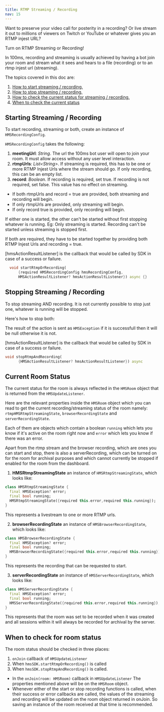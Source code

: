 ```yaml
---
title: RTMP Streaming / Recording
nav: 15
---
```


Want to preserve your video call for posterity in a recording? Or live stream it out to millions of viewers on Twitch or YouTube or whatever gives you an RTMP injest URL?

Turn on RTMP Streaming or Recording!

In 100ms, recording and streaming is usually achieved by having a bot join your room and stream what it sees and hears to a file (recording) or to an rtmp injest url (streaming).

The topics covered in this doc are:
1. [How to start streaming / recording.](#starting-streaming-recording)
2. [How to stop streaming / recording.](#stopping-streaming-recording)
3. [How to check the current status for streaming / recording.](#current-room-status)
4. [When to check the current status](#when-to-check-for-room-status)

## Starting Streaming / Recording
To start recording, streaming or both, create an instance of `HMSRecordingConfig`.

`HMSRecordingConfig` takes the following:
1. **meetingUrl**: *String*. The url the 100ms bot user will open to join your room. It must allow access without any user level interaction.
2. **rtmpUrls**: *List<String\>*. If streaming is required, this has to be one or more RTMP Injest Urls where the stream should go. If only recording, this can be an empty list.
3. **record**: *Boolean*. If recording is required, set true. If recording is not required, set false. This value has no effect on streaming.

* If both rtmpUrls and record = true are provided, both streaming and recording will begin.
* If only rtmpUrls are provided, only streaming will begin.
* If only record true is provided, only recording will begin.

If either one is started, the other can't be started without first stopping whatever is running.
Eg: Only streaming is started. Recording can't be started unless streaming is stopped first.

If both are required, they have to be started together by providing both RTMP Injest Urls and recording = true.

[hmsActionResultListener] is the callback that would be called by SDK in case of a success or failure.

```dart
  void startRtmpOrRecording(
      {required HMSRecordingConfig hmsRecordingConfig,
      HMSActionResultListener? hmsActionResultListener}) async {}
```


## Stopping Streaming / Recording

To stop streaming AND recording. It is not currently possible to stop just one, whatever is running will be stopped.

Here's how to stop both:

The result of the action is sent as `HMSException` if it is successfull then it will be null otherwise it is not.

[hmsActionResultListener] is the callback that would be called by SDK in case of a success or failure.

```dart
void stopRtmpAndRecording(
      {HMSActionResultListener? hmsActionResultListener}) async
```


## Current Room Status

The current status for the room is always reflected in the `HMSRoom` object that is returned from the `HMSUpdateListener`.

Here are the relevant properties inside the `HMSRoom` object which you can read to get the current recording/streaming status of the room namely: `rtmpHMSRtmpStreamingState`, `browserRecordingState` and `serverRecordingState`.

Each of them are objects which contain a boolean `running` which lets you know if it's active on the room right now and `error` which lets you know if there was an error.

Apart from the rtmp stream and the browser recording, which are ones you can start and stop, there is also a serverRecording, which can be turned on for the room for archival purposes and which cannot currently be stopped if enabled for the room from the dashboard.

1. **HMSRtmpStreamingState** an instance of `HMSRtmpStreamingState`, which looks like:

```dart
class HMSRtmpStreamingState {
  final HMSException? error;
  final bool running;
  HMSRtmpStreamingState({required this.error,required this.running});
}
```

This represents a livestream to one or more RTMP urls.

2. **browserRecordingState** an instance of `HMSBrowserRecordingState`, which looks like:

```dart
class HMSBrowserRecordingState {
  final HMSException? error;
  final bool running;
  HMSBrowserRecordingState({required this.error,required this.running});
}
```

This represents the recording that can be requested to start.

3. **serverRecordingState** an instance of `HMSServerRecordingState`, which looks like:

```dart
class HMSServerRecordingState {
  final HMSException? error;
  final bool running;
  HMSServerRecordingState({required this.error,required this.running});
}
```

This represents that the room was set to be recorded when it was created and all sessions within it will always be recorded for archival by the server.

## When to check for room status

The room status should be checked in three places:
1. `onJoin` callback of `HMSUpdateListener` 
2. When `hmsSDK.startRtmpOrRecording()` is called
3. When `hmsSDK.stopRtmpAndRecording()` is called.

- In the `onJoin(room: HMSRoom)` callback in `HMSUpdateListener`
    The properties mentioned above will be on the `HMSRoom` object.
- Whenever either of the start or stop recording functions is called, when their success or error callbacks are called, the values of the streaming and recording will be updated on the room object returned in onJoin.
So saving an instance of the room received at that time is recommended.
